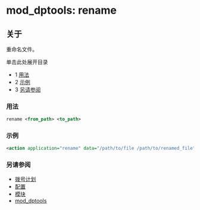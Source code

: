 # mod_dptools: rename 

 

## 关于

重命名文件。

单击此处展开目录

* 1 [用法](#usage)
* 2 [示例](#examples)
* 3 [另请参阅](#see-also)

### 用法

```xml
rename <from_path> <to_path>
```

### 示例

```xml
<action application="rename" data="/path/to/file /path/to/renamed_file"/>
```

### 另请参阅

* [拨号计划](../../Dialplan/index.mdx#0-about)
* [配置](../../Configuration/index.mdx#about)
* [模块](../index.mdx#about)
* [mod\_dptools](../mod_dptools_1970333.mdx#-c)